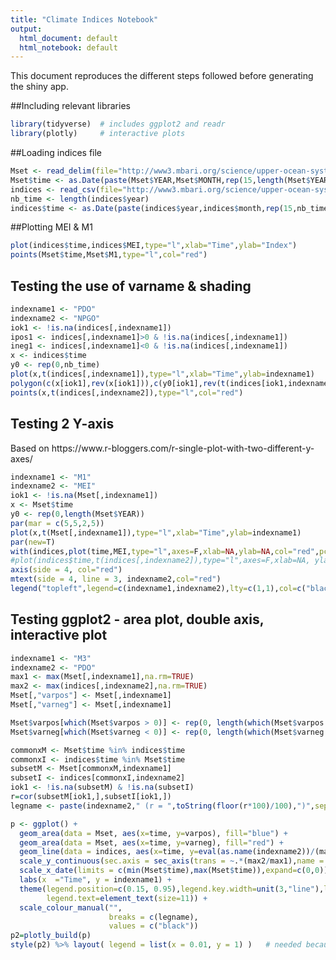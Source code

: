 ```yaml
---
title: "Climate Indices Notebook"
output:
  html_document: default
  html_notebook: default
---
```


This document reproduces the different steps followed before generating the shiny app.

##Including relevant libraries

```r
library(tidyverse)  # includes ggplot2 and readr
library(plotly)     # interactive plots
```

##Loading indices file
```r
Mset <- read_delim(file="http://www3.mbari.org/science/upper-ocean-systems/biological-oceanography/GlobalModes/Mset.txt",comment="%",delim="\t")
Mset$time <- as.Date(paste(Mset$YEAR,Mset$MONTH,rep(15,length(Mset$YEAR))),format="%Y %m %d")
indices <- read_csv(file="http://www3.mbari.org/science/upper-ocean-systems/biological-oceanography/GlobalModes/climate_indices.csv",comment="%")
nb_time <- length(indices$year)
indices$time <- as.Date(paste(indices$year,indices$month,rep(15,nb_time)),format="%Y %m %d")
```


##Plotting MEI & M1

```r
plot(indices$time,indices$MEI,type="l",xlab="Time",ylab="Index")
points(Mset$time,Mset$M1,type="l",col="red")
```


## Testing the use of varname & shading

```r
indexname1 <- "PDO"
indexname2 <- "NPGO"
iok1 <- !is.na(indices[,indexname1])
ipos1 <- indices[,indexname1]>0 & !is.na(indices[,indexname1])
ineg1 <- indices[,indexname1]<0 & !is.na(indices[,indexname1])
x <- indices$time
y0 <- rep(0,nb_time)
plot(x,t(indices[,indexname1]),type="l",xlab="Time",ylab=indexname1)
polygon(c(x[iok1],rev(x[iok1])),c(y0[iok1],rev(t(indices[iok1,indexname1]))),col="skyblue")
points(x,t(indices[,indexname2]),type="l",col="red")
```

## Testing 2 Y-axis

Based on https://www.r-bloggers.com/r-single-plot-with-two-different-y-axes/ 

```r
indexname1 <- "M1"
indexname2 <- "MEI"
iok1 <- !is.na(Mset[,indexname1])
x <- Mset$time
y0 <- rep(0,length(Mset$YEAR))
par(mar = c(5,5,2,5))
plot(x,t(Mset[,indexname1]),type="l",xlab="Time",ylab=indexname1)
par(new=T)
with(indices,plot(time,MEI,type="l",axes=F,xlab=NA,ylab=NA,col="red",pch=16,cex=1.2))
#plot(indices$time,t(indices[,indexname2]),type="l",axes=F,xlab=NA, ylab=NA,col="red")
axis(side = 4, col="red")
mtext(side = 4, line = 3, indexname2,col="red")
legend("topleft",legend=c(indexname1,indexname2),lty=c(1,1),col=c("black", "red"))
```

## Testing ggplot2 - area plot, double axis, interactive plot

```r
indexname1 <- "M3"
indexname2 <- "PDO"
max1 <- max(Mset[,indexname1],na.rm=TRUE)
max2 <- max(indices[,indexname2],na.rm=TRUE)
Mset[,"varpos"] <- Mset[,indexname1]
Mset[,"varneg"] <- Mset[,indexname1]

Mset$varpos[which(Mset$varpos > 0)] <- rep(0, length(which(Mset$varpos > 0)))
Mset$varneg[which(Mset$varneg < 0)] <- rep(0, length(which(Mset$varneg < 0)))

commonxM <- Mset$time %in% indices$time
commonxI <- indices$time %in% Mset$time
subsetM <- Mset[commonxM,indexname1]
subsetI <- indices[commonxI,indexname2]
iok1 <- !is.na(subsetM) & !is.na(subsetI)
r=cor(subsetM[iok1,],subsetI[iok1,])
legname <- paste(indexname2," (r = ",toString(floor(r*100)/100),")",sep="")

p <- ggplot() +
  geom_area(data = Mset, aes(x=time, y=varpos), fill="blue") +
  geom_area(data = Mset, aes(x=time, y=varneg), fill="red") +
  geom_line(data = indices, aes(x=time, y=eval(as.name(indexname2))/(max2/max1), color=legname),size=0.5) +
  scale_y_continuous(sec.axis = sec_axis(trans = ~.*(max2/max1),name = indexname2)) +
  scale_x_date(limits = c(min(Mset$time),max(Mset$time)),expand=c(0,0)) +
  labs(x  ="Time", y = indexname1) +
  theme(legend.position=c(0.15, 0.95),legend.key.width=unit(3,"line"),legend.background = element_rect(fill="transparent"),
        legend.text=element_text(size=11)) +
  scale_colour_manual("", 
                      breaks = c(legname),
                      values = c("black"))
p2=plotly_build(p)   
style(p2) %>% layout( legend = list(x = 0.01, y = 1) )   # needed because ggplotly removes the legend position
```


